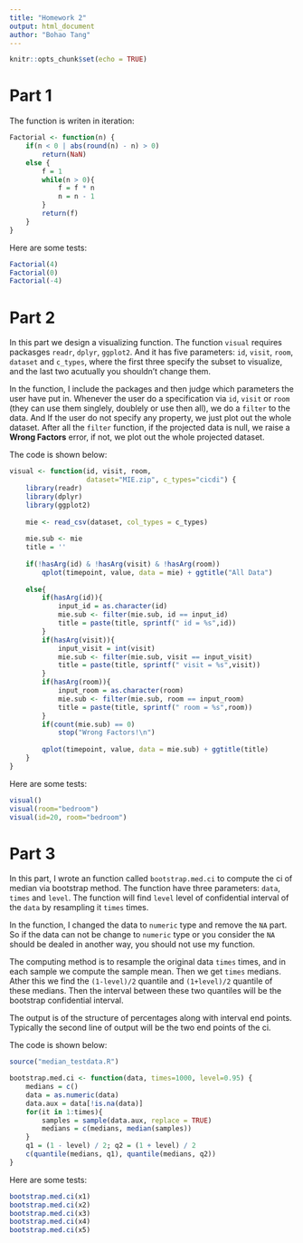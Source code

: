 ```yaml
---
title: "Homework 2"
output: html_document
author: "Bohao Tang"
---
```


```r
knitr::opts_chunk$set(echo = TRUE)
```

# Part 1
The function is writen in iteration:
```r
Factorial <- function(n) {
    if(n < 0 | abs(round(n) - n) > 0)
        return(NaN)
    else {
        f = 1
        while(n > 0){
            f = f * n
            n = n - 1
        }
        return(f)
    }
}
```
Here are some tests:
```r
Factorial(4)
Factorial(0)
Factorial(-4)

```

# Part 2

In this part we design a visualizing function. The function `visual` requires packasges `readr`, `dplyr`, `ggplot2`. And it has five parameters: `id`, `visit`, `room`, `dataset` and `c_types`, where the first three specify the subset to visualize, and the last two acutually you shouldn't change them. 

In the function, I include the packages and then judge which parameters the user have put in. Whenever the user do a specification via `id`, `visit` or `room` (they can use them singlely, doublely or use then all), we do a `filter` to the data. And If the user do not specify any property, we just plot out the whole dataset. After all the `filter` function, if the projected data is null, we raise a __Wrong Factors__ error, if not, we plot out the whole projected dataset.

The code is shown below:
```r
visual <- function(id, visit, room, 
                   dataset="MIE.zip", c_types="cicdi") {
    library(readr)
    library(dplyr)
    library(ggplot2)
    
    mie <- read_csv(dataset, col_types = c_types)
    
    mie.sub <- mie
    title = ''
    
    if(!hasArg(id) & !hasArg(visit) & !hasArg(room)) 
        qplot(timepoint, value, data = mie) + ggtitle("All Data")
    
    else{
        if(hasArg(id)){
            input_id = as.character(id)
            mie.sub <- filter(mie.sub, id == input_id)
            title = paste(title, sprintf(" id = %s",id))
        }
        if(hasArg(visit)){
            input_visit = int(visit)
            mie.sub <- filter(mie.sub, visit == input_visit)
            title = paste(title, sprintf(" visit = %s",visit))
        }
        if(hasArg(room)){
            input_room = as.character(room)
            mie.sub <- filter(mie.sub, room == input_room)
            title = paste(title, sprintf(" room = %s",room))
        }
        if(count(mie.sub) == 0)
            stop("Wrong Factors!\n")
        
        qplot(timepoint, value, data = mie.sub) + ggtitle(title)
    }
}

```
Here are some tests:
```r
visual()
visual(room="bedroom")
visual(id=20, room="bedroom")
```


# Part 3

In this part, I wrote an function called `bootstrap.med.ci` to compute the ci of median via bootstrap method. The function have three parameters: `data`, `times` and `level`. The function will find `level` level of confidential interval of the `data` by resampling it `times` times.

In the function, I changed the data to `numeric` type and remove the `NA` part. So if the data can not be change to `numeric` type or you consider the `NA` should be dealed in another way, you should not use my function.

The computing method is to resample the original data `times` times, and in each sample we compute the sample mean. Then we get `times` medians. Ather this we find the `(1-level)/2` quantile and `(1+level)/2` quantile of these medians. Then the interval between these two quantiles will be the bootstrap confidential interval.

The output is of the structure of percentages along with interval end points. Typically the second line of output will be the two end points of the ci. 

The code is shown below:
```r
source("median_testdata.R")

bootstrap.med.ci <- function(data, times=1000, level=0.95) {
    medians = c()
    data = as.numeric(data)
    data.aux = data[!is.na(data)]
    for(it in 1:times){
        samples = sample(data.aux, replace = TRUE)
        medians = c(medians, median(samples))
    }
    q1 = (1 - level) / 2; q2 = (1 + level) / 2
    c(quantile(medians, q1), quantile(medians, q2))
} 
```
Here are some tests:
```r
bootstrap.med.ci(x1)
bootstrap.med.ci(x2)
bootstrap.med.ci(x3)
bootstrap.med.ci(x4)
bootstrap.med.ci(x5)
```